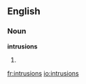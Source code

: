 ==English==
===Noun===
'''intrusions'''
# {{plural of|[[intrusion]]}}

[[fr:intrusions]]
[[io:intrusions]]